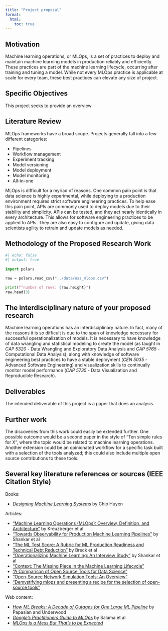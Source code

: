 ```yaml
---
title: "Project proposal"
format:
  html:
    toc: true
---
```


## Motivation

Machine learning operations, or MLOps, is a set of practices to deploy and maintain machine learning models in production reliably and efficiently. These practices are part of the machine learning lifecycle, occurring after training and tuning a model. While not every MLOps practice is applicable at scale for every team, these best practices can elevate any size of project.

## Specific Objectives

This project seeks to provide an overview

## Literature Review

MLOps frameworks have a broad scope. Projects generally fall into a few different categories:

  - Pipelines
  - Workflow management
  - Experiment tracking
  - Model versioning
  - Model deployment
  - Model monitoring
  - All-in-one

MLOps is difficult for a myriad of reasons. One common pain point is that data science is highly experimental, while deploying to a production environment requires strict software engineering practices. To help ease this pain point, APIs are commonly used to deploy models due to their stability and simplicity. APIs can be tested, and they act nearly identically in every architecture. This allows for software engineering practices to be applied to APIs. They are also easy to configure and update, giving data scientists agility to retrain and update models as needed.

## Methodology of the Proposed Research Work

```python
#| echo: false
#| output: true
 
import polars

raw = polars.read_csv("../data/oss_mlops.csv")

print(f"number of rows: {raw.height}")
raw.head(3)
```


## The interdisciplinary nature of your proposed research

Machine learning operations has an interdisciplinary nature. In fact, many of the reasons it is so difficult is due to the span of knowledge necessary for successful operationalization of models. It is necessary to have knowledge of data wrangling and statistical modeling to create the model (as taught in *CAP 5320* - Data Wrangling and Exploratory Data Analysis and *CAP 5765* - Computational Data Analysis), along with knowledge of software engineering best practices to have a stable deployment (*CEN 5035* - Advanced Software Engineering) and visualization skills to continually monitor model performance (*CAP 5735* - Data Visualization and Reproducible Research).

## Deliverables

The intended deliverable of this project is a paper that does an analysis.

## Further work

The discoveries from this work could easily be extended further. One possible outcome would be a second paper in the style of "Ten simple rules for X", where the topic would be related to machine learning operations. Another extension could be an opinionated workflow for a specific task built with a selection of the tools analyzed; this could also include multiple open source contributions to these tools.

## Several key literature references or sources (IEEE Citation Style)

Books:

-   [*Designing Machine Learning Systems*](https://www.oreilly.com/library/view/designing-machine-learning/9781098107956/) by Chip Huyen

Articles:

-   ["Machine Learning Operations (MLOps): Overview, Definition, and Architecture"](https://arxiv.org/abs/2205.02302) by Kreuzberger et al
-   ["Towards Observability for Production Machine Learning Pipelines"](https://arxiv.org/pdf/2108.13557.pdf) by Shankar et al
-   ["The ML Test Score: A Rubric for ML Production Readiness and Technical Debt Reduction"](https://static.googleusercontent.com/media/research.google.com/en//pubs/archive/aad9f93b86b7addfea4c419b9100c6cdd26cacea.pdf) by Breck et al
-   ["Operationalizing Machine Learning: An Interview Study"](https://arxiv.org/pdf/2209.09125.pdf) by Shankar et al
-   ["Context: The Missing Piece in the Machine Learning Lifecycle"](https://rise.cs.berkeley.edu/wp-content/uploads/2019/02/Flor_CMI_18_CameraReady.pdf)
-   ["A Comparison of Open Source Tools for Data Science"](http://jisar.org/2016-9/n2/JISARv9n2p4.pdf)
-   ["Open-Source Network Simulation Tools: An Overview"](https://www.researchgate.net/profile/Mangesh-Ghonge/publication/249998863_Open-Source_Network_Simulation_Tools_An_Overview/links/0046351e8eec948156000000/Open-Source-Network-Simulation-Tools-An-Overview.pdf)
-   ["Demystifying mlops and presenting a recipe for the selection of open-source tools"](https://www.mdpi.com/2076-3417/11/19/8861)


Web content:

-   [*How ML Breaks: A Decade of Outages for One Large ML Pipeline*](https://www.youtube.com/watch?v=hBMHohkRgAA) by Papasian and Underwood
-   [*Google's Practitioners Guide to MLOps*](https://services.google.com/fh/files/misc/practitioners_guide_to_mlops_whitepaper.pdf) by Salama et al
-   [*MLOps Is a Mess But That's to be Expected*](https://www.mihaileric.com/posts/mlops-is-a-mess/)
